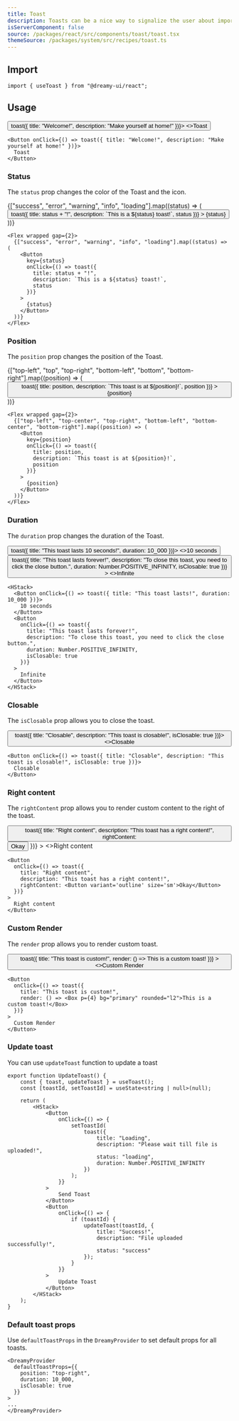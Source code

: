 ```yaml
---
title: Toast
description: Toasts can be a nice way to signalize the user about important information from user action. 
isServerComponent: false
source: /packages/react/src/components/toast/toast.tsx
themeSource: /packages/system/src/recipes/toast.ts
---
```


## Import

```tsx
import { useToast } from "@dreamy-ui/react";
```

## Usage

<Wrapper>
	<Button onClick={() => toast({ title: "Welcome!", description: "Make yourself at home!" })}>
		<>Toast</>
	</Button>
</Wrapper>

```tsx
<Button onClick={() => toast({ title: "Welcome!", description: "Make yourself at home!" })}>
  Toast
</Button>
```

### Status

The `status` prop changes the color of the Toast and the icon.

<Wrapper>
  <Flex wrapped gap={2}>
    {["success", "error", "warning", "info", "loading"].map((status) => (
      <Button 
        key={status}
        onClick={() => toast({ 
          title: status + "!", 
          description: `This is a ${status} toast!`, 
          status 
        })}
      >
        {status}
      </Button>
    ))}
  </Flex>
</Wrapper>

```tsx
<Flex wrapped gap={2}>
  {["success", "error", "warning", "info", "loading"].map((status) => (
    <Button 
      key={status}
      onClick={() => toast({ 
        title: status + "!", 
        description: `This is a ${status} toast!`, 
        status
      })}
    >
      {status}
    </Button>
  ))}
</Flex>
```

### Position

The `position` prop changes the position of the Toast.

<Wrapper>
  <Flex wrapped gap={2}>
    {["top-left", "top", "top-right", "bottom-left", "bottom", "bottom-right"].map((position) => (
      <Button 
        key={position} 
        onClick={() => toast({ 
          title: position, 
          description: `This toast is at ${position}!`, 
          position 
        })}
      >
        {position}
      </Button>
    ))}
  </Flex>
</Wrapper>

```tsx
<Flex wrapped gap={2}>
  {["top-left", "top-center", "top-right", "bottom-left", "bottom-center", "bottom-right"].map((position) => (
    <Button 
      key={position} 
      onClick={() => toast({ 
        title: position, 
        description: `This toast is at ${position}!`, 
        position 
      })}
    >
      {position}
    </Button>
  ))}
</Flex>
```

### Duration

The `duration` prop changes the duration of the Toast.

<Wrapper>
  <HStack>
    <Button onClick={() => toast({ title: "This toast lasts 10 seconds!", duration: 10_000 })}>
      <>10 seconds</>
    </Button>
    <Button 
      onClick={() => toast({ 
        title: "This toast lasts forever!", 
        description: "To close this toast, you need to click the close button.",
        duration: Number.POSITIVE_INFINITY, 
        isClosable: true 
      })}
    >
      <>Infinite</>
    </Button>
  </HStack>
</Wrapper>

```tsx
<HStack>
  <Button onClick={() => toast({ title: "This toast lasts!", duration: 10_000 })}>
    10 seconds
  </Button>
  <Button 
    onClick={() => toast({ 
      title: "This toast lasts forever!", 
      description: "To close this toast, you need to click the close button.",
      duration: Number.POSITIVE_INFINITY, 
      isClosable: true 
    })}
  >
    Infinite
  </Button>
</HStack>
```

### Closable

The `isClosable` prop allows you to close the toast.

<Wrapper>
  <Button onClick={() => toast({ title: "Closable", description: "This toast is closable!", isClosable: true })}>
    <>Closable</>
  </Button>
</Wrapper>

```tsx
<Button onClick={() => toast({ title: "Closable", description: "This toast is closable!", isClosable: true })}>
  Closable
</Button>
```

### Right content

The `rightContent` prop allows you to render custom content to the right of the toast.

<Wrapper>
  <Button 
    onClick={() => toast({ 
      title: "Right content", 
      description: "This toast has a right content!", 
      rightContent: <Button variant='outline' size='sm'>Okay</Button> 
    })}
  >
    <>Right content</>
  </Button>
</Wrapper>

```tsx
<Button 
  onClick={() => toast({ 
    title: "Right content", 
    description: "This toast has a right content!", 
    rightContent: <Button variant='outline' size='sm'>Okay</Button> 
  })}
>
  Right content
</Button>
```

### Custom Render

The `render` prop allows you to render custom toast.

<Wrapper>
  <Button 
    onClick={() => toast({ 
      title: "This toast is custom!", 
      render: () => <Box p={4} bg="primary" rounded="l2">This is a custom toast!</Box> 
    })}
  >
    <>Custom Render</>
  </Button>
</Wrapper>

```tsx
<Button 
  onClick={() => toast({ 
    title: "This toast is custom!", 
    render: () => <Box p={4} bg="primary" rounded="l2">This is a custom toast!</Box> 
  })}
>
  Custom Render
</Button>
```

### Update toast

You can use `updateToast` function to update a toast

<Wrapper>
  <UpdateToast />
</Wrapper>

```tsx
export function UpdateToast() {
	const { toast, updateToast } = useToast();
	const [toastId, setToastId] = useState<string | null>(null);

	return (
		<HStack>
			<Button
				onClick={() => {
					setToastId(
						toast({
							title: "Loading",
							description: "Please wait till file is uploaded!",
							status: "loading",
							duration: Number.POSITIVE_INFINITY
						})
					);
				}}
			>
				Send Toast
			</Button>
			<Button
				onClick={() => {
					if (toastId) {
						updateToast(toastId, {
							title: "Success!",
							description: "File uploaded successfully!",
							status: "success"
						});
					}
				}}
			>
				Update Toast
			</Button>
		</HStack>
	);
}
```

### Default toast props

Use `defaultToastProps` in the `DreamyProvider` to set default props for all toasts.

```tsx
<DreamyProvider 
  defaultToastProps={{ 
    position: "top-right",
    duration: 10_000,
    isClosable: true
  }}
>
...
</DreamyProvider>
```
